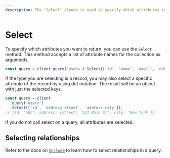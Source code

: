 ```yaml
---
description: The `Select` clause is used to specify which attributes to return in a Triplit query.
---
```


# Select

To specify which attributes you want to return, you can use the `Select` method. This method accepts a list of attribute names for the collection as arguments.

```typescript
const query = client.query('users').Select(['id', 'name', 'email', 'dob']);
```

If the type you are selecting is a record, you may also select a specific attribute of the record by using dot notation. The result will be an object with just the selected keys.

```typescript
const query = client
  .query('users')
  .Select(['id', 'address.street', 'address.city']);
// {id: 'abc', address: {street: '123 Main St', city: 'New York'}}
```

If you do not call select on a query, all attributes are selected.

## Selecting relationships

Refer to the docs on [`Include`](/query/include) to learn how to select relationships in a query.
